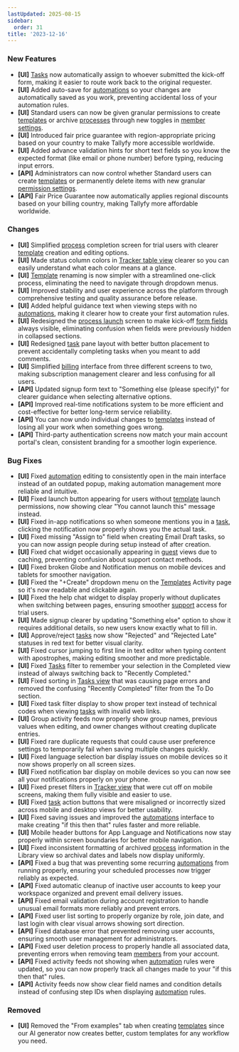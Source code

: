 ```yaml
---
lastUpdated: 2025-08-15
sidebar:
  order: 31
title: '2023-12-16'
---
```


### New Features

- **[UI]** [Tasks](/products/pro/tracking-and-tasks/tasks/) now automatically assign to whoever submitted the kick-off form, making it easier to route work back to the original requester.
- **[UI]** Added auto-save for [automations](/products/pro/documenting/templates/automations/) so your changes are automatically saved as you work, preventing accidental loss of your automation rules.
- **[UI]** Standard users can now be given granular permissions to create [templates](/products/pro/documenting/templates/) or archive [processes](/products/pro/tracking-and-tasks/processes/) through new toggles in [member settings](/products/pro/documenting/members/how-do-i-manage-member-permissions-in-tallyfy/).
- **[UI]** Introduced fair price guarantee with region-appropriate pricing based on your country to make Tallyfy more accessible worldwide.
- **[UI]** Added advance validation hints for short text fields so you know the expected format (like email or phone number) before typing, reducing input errors.
- **[API]** Administrators can now control whether Standard users can create [templates](/products/pro/documenting/templates/) or permanently delete items with new granular [permission settings](/products/pro/documenting/members/how-do-i-manage-member-permissions-in-tallyfy/).
- **[API]** Fair Price Guarantee now automatically applies regional discounts based on your billing country, making Tallyfy more affordable worldwide.

### Changes

- **[UI]** Simplified [process](/products/pro/tracking-and-tasks/processes/) completion screen for trial users with clearer [template](/products/pro/documenting/templates/) creation and editing options.
- **[UI]** Made status column colors in [Tracker table view](/products/pro/tracking-and-tasks/tracker-view/) clearer so you can easily understand what each color means at a glance.
- **[UI]** [Template](/products/pro/documenting/templates/) renaming is now simpler with a streamlined one-click process, eliminating the need to navigate through dropdown menus.
- **[UI]** Improved stability and user experience across the platform through comprehensive testing and quality assurance before release.
- **[UI]** Added helpful guidance text when viewing steps with no [automations](/products/pro/documenting/templates/automations/), making it clearer how to create your first automation rules.
- **[UI]** Redesigned the [process launch](/products/pro/launching/) screen to make kick-off [form fields](/products/pro/tracking-and-tasks/tasks/what-are-form-fields-in-tallyfy/) always visible, eliminating confusion when fields were previously hidden in collapsed sections.
- **[UI]** Redesigned [task](/products/pro/tracking-and-tasks/tasks/) pane layout with better button placement to prevent accidentally completing tasks when you meant to add comments.
- **[UI]** Simplified [billing](/products/pro/settings/billing/) interface from three different screens to two, making subscription management clearer and less confusing for all users.
- **[API]** Updated signup form text to "Something else (please specify)" for clearer guidance when selecting alternative options.
- **[API]** Improved real-time notifications system to be more efficient and cost-effective for better long-term service reliability.
- **[API]** You can now undo individual changes to [templates](/products/pro/documenting/templates/) instead of losing all your work when something goes wrong.
- **[API]** Third-party authentication screens now match your main account portal's clean, consistent branding for a smoother login experience.

### Bug Fixes

- **[UI]** Fixed [automation](/products/pro/documenting/templates/automations/) editing to consistently open in the main interface instead of an outdated popup, making automation management more reliable and intuitive.
- **[UI]** Fixed launch button appearing for users without [template](/products/pro/documenting/templates/) launch permissions, now showing clear "You cannot launch this" message instead.
- **[UI]** Fixed in-app notifications so when someone mentions you in a [task](/products/pro/tracking-and-tasks/tasks/), clicking the notification now properly shows you the actual task.
- **[UI]** Fixed missing "Assign to" field when creating Email Draft tasks, so you can now assign people during setup instead of after creation.
- **[UI]** Fixed chat widget occasionally appearing in [guest](/products/pro/documenting/guests/) views due to caching, preventing confusion about support contact methods.
- **[UI]** Fixed broken Globe and Notification menus on mobile devices and tablets for smoother navigation.
- **[UI]** Fixed the "+Create" dropdown menu on the [Templates](/products/pro/documenting/templates/) Activity page so it's now readable and clickable again.
- **[UI]** Fixed the help chat widget to display properly without duplicates when switching between pages, ensuring smoother [support](/products/pro/miscellaneous/support/how-can-i-contact-tallyfys-support-team/) access for trial users.
- **[UI]** Made signup clearer by updating "Something else" option to show it requires additional details, so new users know exactly what to fill in.
- **[UI]** Approve/reject [tasks](/products/pro/tracking-and-tasks/tasks/) now show "Rejected" and "Rejected Late" statuses in red text for better visual clarity.
- **[UI]** Fixed cursor jumping to first line in text editor when typing content with apostrophes, making editing smoother and more predictable.
- **[UI]** Fixed [Tasks](/products/pro/tracking-and-tasks/tasks-view/) filter to remember your selection in the Completed view instead of always switching back to "Recently Completed."
- **[UI]** Fixed sorting in [Tasks view](/products/pro/tracking-and-tasks/tasks-view/) that was causing page errors and removed the confusing "Recently Completed" filter from the To Do section.
- **[UI]** Fixed task filter display to show proper text instead of technical codes when viewing [tasks](/products/pro/tracking-and-tasks/tasks/) with invalid web links.
- **[UI]** Group activity feeds now properly show group names, previous values when editing, and owner changes without creating duplicate entries.
- **[UI]** Fixed rare duplicate requests that could cause user preference settings to temporarily fail when saving multiple changes quickly.
- **[UI]** Fixed language selection bar display issues on mobile devices so it now shows properly on all screen sizes.
- **[UI]** Fixed notification bar display on mobile devices so you can now see all your notifications properly on your phone.
- **[UI]** Fixed preset filters in [Tracker view](/products/pro/tracking-and-tasks/tracker-view/) that were cut off on mobile screens, making them fully visible and easier to use.
- **[UI]** Fixed [task](/products/pro/tracking-and-tasks/tasks/) action buttons that were misaligned or incorrectly sized across mobile and desktop views for better usability.
- **[UI]** Fixed saving issues and improved the [automations](/products/pro/documenting/templates/automations/) interface to make creating "if this then that" rules faster and more reliable.
- **[UI]** Mobile header buttons for App Language and Notifications now stay properly within screen boundaries for better mobile navigation.
- **[UI]** Fixed inconsistent formatting of archived [process](/products/pro/tracking-and-tasks/processes/) information in the Library view so archival dates and labels now display uniformly.
- **[API]** Fixed a bug that was preventing some recurring [automations](/products/pro/documenting/templates/automations/) from running properly, ensuring your scheduled processes now trigger reliably as expected.
- **[API]** Fixed automatic cleanup of inactive user accounts to keep your workspace organized and prevent email delivery issues.
- **[API]** Fixed email validation during account registration to handle unusual email formats more reliably and prevent errors.
- **[API]** Fixed user list sorting to properly organize by role, join date, and last login with clear visual arrows showing sort direction.
- **[API]** Fixed database error that prevented removing user accounts, ensuring smooth user management for administrators.
- **[API]** Fixed user deletion process to properly handle all associated data, preventing errors when removing team [members](/products/pro/documenting/members/) from your account.
- **[API]** Fixed activity feeds not showing when [automation](/products/pro/documenting/templates/automations/) rules were updated, so you can now properly track all changes made to your "if this then that" rules.
- **[API]** Activity feeds now show clear field names and condition details instead of confusing step IDs when displaying [automation](/products/pro/documenting/templates/automations/) rules.

### Removed

- **[UI]** Removed the "From examples" tab when creating [templates](/products/pro/documenting/templates/) since our AI generator now creates better, custom templates for any workflow you need.